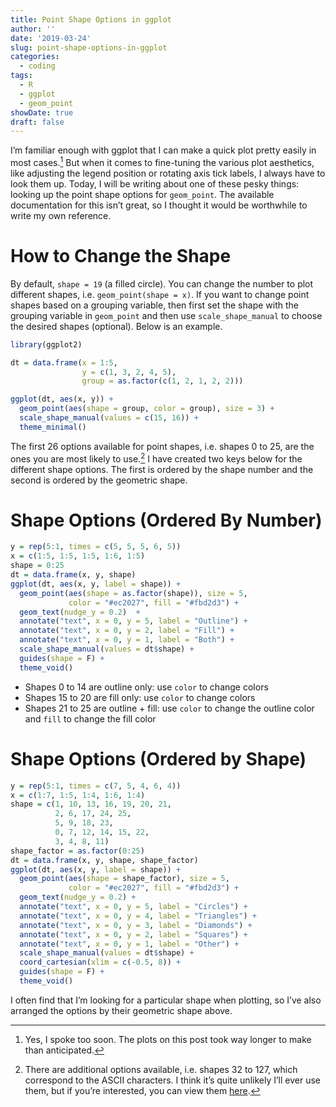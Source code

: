 ```yaml
---
title: Point Shape Options in ggplot
author: ''
date: '2019-03-24'
slug: point-shape-options-in-ggplot
categories:
  - coding
tags:
  - R
  - ggplot
  - geom_point
showDate: true
draft: false
---
```


I'm familiar enough with ggplot that I can make a quick plot pretty easily in most cases.^[Yes, I spoke too soon. The plots on this post took way longer to make than anticipated.] But when it comes to fine-tuning the various plot aesthetics, like adjusting the legend position or rotating axis tick labels, I always have to look them up. Today, I will be writing about one of these pesky things: looking up the point shape options for `geom_point`. The available documentation for this isn't great, so I thought it would be worthwhile to write my own reference.

# How to Change the Shape

By default, `shape = 19` (a filled circle). You can change the number to plot different shapes, i.e. `geom_point(shape = x)`. If you want to change point shapes based on a grouping variable, then first set the shape with the grouping variable in `geom_point` and then use `scale_shape_manual` to choose the desired shapes (optional). Below is an example.

```r
library(ggplot2)

dt = data.frame(x = 1:5,
                y = c(1, 3, 2, 4, 5), 
                group = as.factor(c(1, 2, 1, 2, 2)))

ggplot(dt, aes(x, y)) +
  geom_point(aes(shape = group, color = group), size = 3) + 
  scale_shape_manual(values = c(15, 16)) + 
  theme_minimal()
```

The first 26 options available for point shapes, i.e. shapes 0 to 25, are the ones you are most likely to use.^[There are additional options available, i.e. shapes 32 to 127, which correspond to the ASCII characters. I think it's quite unlikely I'll ever use them, but if you're interested, you can view them [here](http://sape.inf.usi.ch/quick-reference/ggplot2/shape).] I have created two keys below for the different shape options. The first is ordered by the shape number and the second is ordered by the geometric shape.

# Shape Options (Ordered By Number)

```r
y = rep(5:1, times = c(5, 5, 5, 6, 5))
x = c(1:5, 1:5, 1:5, 1:6, 1:5)
shape = 0:25
dt = data.frame(x, y, shape)
ggplot(dt, aes(x, y, label = shape)) +
  geom_point(aes(shape = as.factor(shape)), size = 5,
             color = "#ec2027", fill = "#fbd2d3") + 
  geom_text(nudge_y = 0.2)  + 
  annotate("text", x = 0, y = 5, label = "Outline") +
  annotate("text", x = 0, y = 2, label = "Fill") +
  annotate("text", x = 0, y = 1, label = "Both") +
  scale_shape_manual(values = dt$shape) + 
  guides(shape = F) +
  theme_void()
```

* Shapes 0 to 14 are outline only: use `color` to change colors
* Shapes 15 to 20 are fill only: use `color` to change colors
* Shapes 21 to 25 are outline + fill: use `color` to change the outline color and `fill` to change the fill color

# Shape Options (Ordered by Shape)

```r
y = rep(5:1, times = c(7, 5, 4, 6, 4))
x = c(1:7, 1:5, 1:4, 1:6, 1:4) 
shape = c(1, 10, 13, 16, 19, 20, 21,
          2, 6, 17, 24, 25,
          5, 9, 18, 23,
          0, 7, 12, 14, 15, 22,
          3, 4, 8, 11)
shape_factor = as.factor(0:25)
dt = data.frame(x, y, shape, shape_factor)
ggplot(dt, aes(x, y, label = shape)) +
  geom_point(aes(shape = shape_factor), size = 5,
             color = "#ec2027", fill = "#fbd2d3") + 
  geom_text(nudge_y = 0.2) + 
  annotate("text", x = 0, y = 5, label = "Circles") +
  annotate("text", x = 0, y = 4, label = "Triangles") +
  annotate("text", x = 0, y = 3, label = "Diamonds") +
  annotate("text", x = 0, y = 2, label = "Squares") +
  annotate("text", x = 0, y = 1, label = "Other") +
  scale_shape_manual(values = dt$shape) + 
  coord_cartesian(xlim = c(-0.5, 8)) +
  guides(shape = F) +
  theme_void()
```

I often find that I'm looking for a particular shape when plotting, so I've also arranged the options by their geometric shape above.

